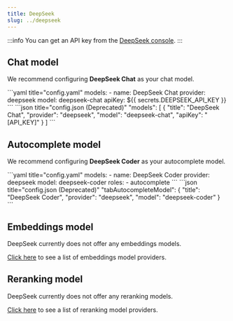```yaml
---
title: DeepSeek
slug: ../deepseek
---
```



:::info
You can get an API key from the [DeepSeek console](https://www.deepseek.com/).
:::

## Chat model

We recommend configuring **DeepSeek Chat** as your chat model.

<Tabs groupId="config-example">
	<TabItem value="yaml" label="YAML">
		```yaml title="config.yaml"
		models:
		  - name: DeepSeek Chat
		    provider: deepseek
		    model: deepseek-chat
		    apiKey: ${{ secrets.DEEPSEEK_API_KEY }}
		```
	</TabItem>
	<TabItem value="json" label="JSON">
		```json title="config.json (Deprecated)"
		"models": [
		  {
		    "title": "DeepSeek Chat",
		    "provider": "deepseek",
		    "model": "deepseek-chat",
		    "apiKey": "[API_KEY]"
		  }
		]
		```
	</TabItem>
</Tabs>

## Autocomplete model

We recommend configuring **DeepSeek Coder** as your autocomplete model.

<Tabs groupId="config-example">
	<TabItem value="yaml" label="YAML">
		```yaml title="config.yaml"
		models:
		  - name: DeepSeek Coder
		    provider: deepseek
		    model: deepseek-coder
		    roles:
		      - autocomplete
		```
	</TabItem>
	<TabItem value="json" label="JSON">
		```json title="config.json (Deprecated)"
		"tabAutocompleteModel": {
		  "title": "DeepSeek Coder",
		  "provider": "deepseek",
		  "model": "deepseek-coder"
		}
		```
	</TabItem>
</Tabs>

## Embeddings model

DeepSeek currently does not offer any embeddings models.

[Click here](../../model-types/embeddings.mdx) to see a list of embeddings model providers.

## Reranking model

DeepSeek currently does not offer any reranking models.

[Click here](../../model-types/reranking.mdx) to see a list of reranking model providers.
